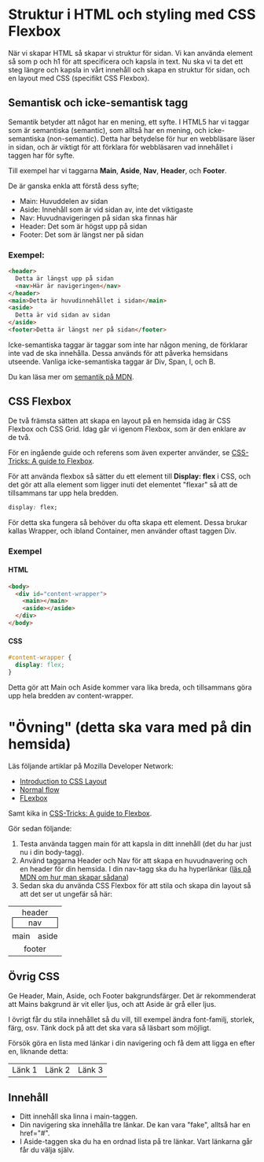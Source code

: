 # Struktur i HTML och styling med CSS Flexbox

När vi skapar HTML så skapar vi struktur för sidan. Vi kan använda element så som p och h1 för att specificera och kapsla in text. Nu ska vi ta det ett steg längre och kapsla in vårt innehåll och skapa en struktur för sidan, och en layout med CSS (specifikt CSS Flexbox).

## Semantisk och icke-semantisk tagg

Semantik betyder att något har en mening, ett syfte. I HTML5 har vi taggar som är semantiska (semantic), som alltså har en mening, och icke-semantiska (non-semantic). Detta har betydelse för hur en webbläsare läser in sidan, och är viktigt för att förklara för webbläsaren vad innehållet i taggen har för syfte.

Till exempel har vi taggarna **Main**, **Aside**, **Nav**, **Header**, och **Footer**.

De är ganska enkla att förstå dess syfte;

- Main: Huvuddelen av sidan
- Aside: Innehåll som är vid sidan av, inte det viktigaste
- Nav: Huvudnavigeringen på sidan ska finnas här
- Header: Det som är högst upp på sidan
- Footer: Det som är längst ner på sidan

### Exempel:

```html
<header>
  Detta är längst upp på sidan
  <nav>Här är navigeringen</nav>
</header>
<main>Detta är huvudinnehållet i sidan</main>
<aside>
  Detta är vid sidan av sidan
</aside>
<footer>Detta är längst ner på sidan</footer>
```

Icke-semantiska taggar är taggar som inte har någon mening, de förklarar inte vad de ska innehålla. Dessa används för att påverka hemsidans utseende. Vanliga icke-semantiska taggar är Div, Span, I, och B.

Du kan läsa mer om [semantik på MDN](https://developer.mozilla.org/en-US/docs/Glossary/Semantics).

## CSS Flexbox

De två främsta sätten att skapa en layout på en hemsida idag är CSS Flexbox och CSS Grid. Idag går vi igenom Flexbox, som är den enklare av de två.

För en ingående guide och referens som även experter använder, se [CSS-Tricks: A guide to Flexbox](https://css-tricks.com/snippets/css/a-guide-to-flexbox/).

För att använda flexbox så sätter du ett element till **Display: flex** i CSS, och det gör att alla element som ligger inuti det elementet "flexar" så att de tillsammans tar upp hela bredden.

```css
display: flex;
```

För detta ska fungera så behöver du ofta skapa ett element. Dessa brukar kallas Wrapper, och ibland Container, men använder oftast taggen Div.

### Exempel

#### HTML

```html
<body>
  <div id="content-wrapper">
    <main></main>
    <aside></aside>
  </div>
</body>
```

#### CSS

```css
#content-wrapper {
  display: flex;
}
```

Detta gör att Main och Aside kommer vara lika breda, och tillsammans göra upp hela bredden av content-wrapper.

# "Övning" (detta ska vara med på din hemsida)

Läs följande artiklar på Mozilla Developer Network:

- [Introduction to CSS Layout](https://developer.mozilla.org/en-US/docs/Learn/CSS/CSS_layout/Introduction)
- [Normal flow](https://developer.mozilla.org/en-US/docs/Learn/CSS/CSS_layout/Normal_Flow)
- [FLexbox](https://developer.mozilla.org/en-US/docs/Learn/CSS/CSS_layout/Flexbox)

Samt kika in [CSS-Tricks: A guide to Flexbox](https://css-tricks.com/snippets/css/a-guide-to-flexbox/).

Gör sedan följande:

1. Testa använda taggen main för att kapsla in ditt innehåll (det du har just nu i din body-tagg).
2. Använd taggarna Header och Nav för att skapa en huvudnavering och en header för din hemsida. I din nav-tagg ska du ha hyperlänkar ([läs på MDN om hur man skapar sådana](https://developer.mozilla.org/en-US/docs/Learn/HTML/Introduction_to_HTML/Creating_hyperlinks))
3. Sedan ska du använda CSS Flexbox för att stila och skapa din layout så att det ser ut ungefär så här:

<table style="text-align:center">
  <tr>
  <td colspan="2">header<div style="border: 1px solid black">nav</div></td>
  </tr>
  <tr>
    <td>main</td>
    <td>aside</td>
  </tr>
  <tr>
  <td colspan="2">footer</td>
  </tr>
</table>

## Övrig CSS

Ge Header, Main, Aside, och Footer bakgrundsfärger. Det är rekommenderat att Mains bakgrund är vit eller ljus, och att Aside är grå eller ljus.

I övrigt får du stila innehållet så du vill, till exempel ändra font-familj, storlek, färg, osv. Tänk dock på att det ska vara så läsbart som möjligt.

Försök göra en lista med länkar i din navigering och få dem att ligga en efter en, liknande detta:

<table style="text-align:center;">
  <tr>
    <td>Länk 1</td>
    <td>Länk 2</td>
    <td>Länk 3</td>
  </tr>
</table>

## Innehåll

- Ditt innehåll ska linna i main-taggen.
- Din navigering ska innehålla tre länkar. De kan vara "fake", alltså har en href="#".
- I Aside-taggen ska du ha en ordnad lista på tre länkar. Vart länkarna går får du välja själv.
